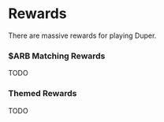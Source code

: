 # Rewards

There are massive rewards for playing Duper.

### $ARB Matching Rewards

TODO

### Themed Rewards

TODO
